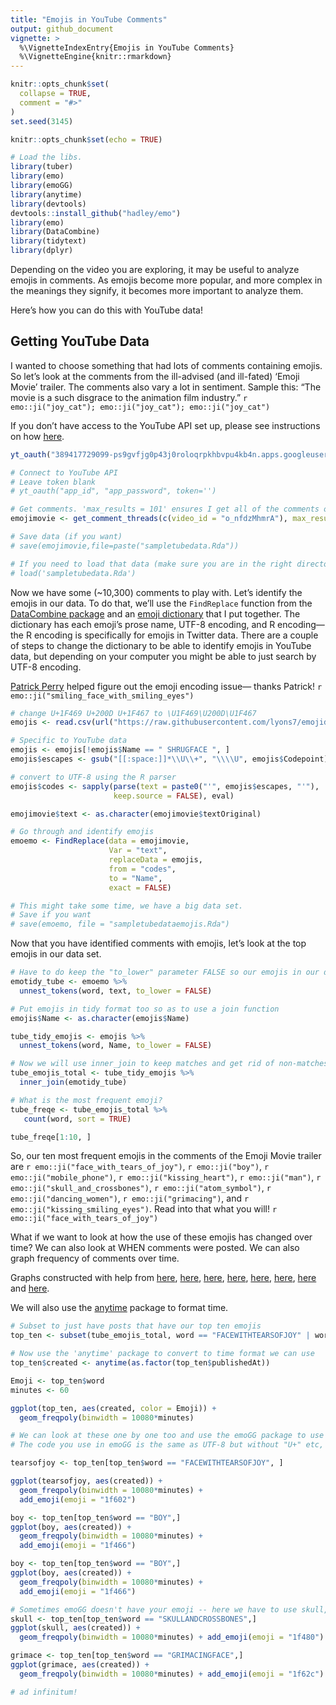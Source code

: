 ```yaml
---
title: "Emojis in YouTube Comments"
output: github_document
vignette: >
  %\VignetteIndexEntry{Emojis in YouTube Comments}
  %\VignetteEngine{knitr::rmarkdown}
---
```


```r
knitr::opts_chunk$set(
  collapse = TRUE,
  comment = "#>"
)
set.seed(3145)
```

```r
knitr::opts_chunk$set(echo = TRUE)
```

```r

# Load the libs.
library(tuber)
library(emo)
library(emoGG)
library(anytime)
library(devtools)
devtools::install_github("hadley/emo")
library(emo)
library(DataCombine)
library(tidytext)
library(dplyr)
```

Depending on the video you are exploring, it may be useful to analyze emojis in comments. As emojis become more popular, and more complex in the meanings they signify, it becomes more important to analyze them. 

Here's how you can do this with YouTube data!

## Getting YouTube Data

I wanted to choose something that had lots of comments containing emojis. So let's look at the comments from the ill-advised (and ill-fated) 'Emoji Movie' trailer. The comments also vary a lot in sentiment. Sample this: "The movie is a such disgrace to the animation film industry." ```r emo::ji("joy_cat"); emo::ji("joy_cat"); emo::ji("joy_cat")```

If you don't have access to the YouTube API set up, please see instructions on how [here](https://developers.google.com/youtube/v3/).

```r
yt_oauth("389417729099-ps9gvfjg0p43j0roloqrpkhbvpu4kb4n.apps.googleusercontent.com", "9UMvY0_zEDzSXrWlVrAT52Tm", token = '')
```

```r
# Connect to YouTube API
# Leave token blank
# yt_oauth("app_id", "app_password", token='')

# Get comments. 'max_results = 101' ensures I get all of the comments on the video.
emojimovie <- get_comment_threads(c(video_id = "o_nfdzMhmrA"), max_results = 100)

# Save data (if you want)
# save(emojimovie,file=paste("sampletubedata.Rda"))

# If you need to load that data (make sure you are in the right directory)
# load('sampletubedata.Rda')
```

Now we have some (~10,300) comments to play with. Let's identify the emojis in our data. To do that, we'll use the `FindReplace` function from the [DataCombine package](https://cran.r-project.org/web/packages/DataCombine/DataCombine.pdf) and an [emoji dictionary](https://lyons7.github.io/portfolio/2017-10-04-emoji-dictionary/) that I put together. The dictionary has each emoji's prose name, UTF-8 encoding, and R encoding---the R encoding is specifically for emojis in Twitter data. There are a couple of steps to change the dictionary to be able to identify emojis in YouTube data, but depending on your computer you might be able to just search by UTF-8 encoding. 

[Patrick Perry](https://stackoverflow.com/questions/47243155/get-r-to-keep-utf-8-codepoint-representation/47243425#47243425) helped figure out the emoji encoding issue--- thanks Patrick! `r emo::ji("smiling_face_with_smiling_eyes")`

```r
# change U+1F469 U+200D U+1F467 to \U1F469\U200D\U1F467
emojis <- read.csv(url("https://raw.githubusercontent.com/lyons7/emojidictionary/master/Emoji%20Dictionary%205.0.csv")) 

# Specific to YouTube data
emojis <- emojis[!emojis$Name == " SHRUGFACE ", ]
emojis$escapes <- gsub("[[:space:]]*\\U\\+", "\\\\U", emojis$Codepoint)

# convert to UTF-8 using the R parser
emojis$codes <- sapply(parse(text = paste0("'", emojis$escapes, "'"),
                       keep.source = FALSE), eval)

emojimovie$text <- as.character(emojimovie$textOriginal)

# Go through and identify emojis
emoemo <- FindReplace(data = emojimovie,
                      Var = "text",
                      replaceData = emojis,
                      from = "codes",
                      to = "Name", 
                      exact = FALSE)

# This might take some time, we have a big data set. 
# Save if you want
# save(emoemo, file = "sampletubedataemojis.Rda")
```

Now that you have identified comments with emojis, let's look at the top emojis in our data set.

```r

# Have to do keep the "to_lower" parameter FALSE so our emojis in our dictionary are kept separate from words that happen to be the same as emoji names
emotidy_tube <- emoemo %>%
  unnest_tokens(word, text, to_lower = FALSE)

# Put emojis in tidy format too so as to use a join function
emojis$Name <- as.character(emojis$Name)

tube_tidy_emojis <- emojis %>%
  unnest_tokens(word, Name, to_lower = FALSE)

# Now we will use inner_join to keep matches and get rid of non-matches
tube_emojis_total <- tube_tidy_emojis %>%
  inner_join(emotidy_tube)

# What is the most frequent emoji?
tube_freqe <- tube_emojis_total %>% 
   count(word, sort = TRUE)

tube_freqe[1:10, ]
```

So, our ten most frequent emojis in the comments of the Emoji Movie trailer are ```r emo::ji("face_with_tears_of_joy")```, ```r emo::ji("boy")```, ```r emo::ji("mobile_phone")```, ```r emo::ji("kissing_heart")```, ```r emo::ji("man")```, ```r emo::ji("skull_and_crossbones")```, ```r emo::ji("atom_symbol")```, ```r emo::ji("dancing_women")```, ```r emo::ji("grimacing")```, and ```r emo::ji("kissing_smiling_eyes")```. Read into that what you will! ```r emo::ji("face_with_tears_of_joy")```

What if we want to look at how the use of these emojis has changed over time? We can also look at WHEN comments were posted. We can also graph frequency of comments over time. 

Graphs constructed with help from [here](http://www.cyclismo.org/tutorial/R/time.html), [here](https://gist.github.com/stephenturner/3132596),
[here](http://stackoverflow.com/questions/27626915/r-graph-frequency-of-observations-over-time-with-small-value-range), [here](http://michaelbommarito.com/2011/03/12/a-quick-look-at-march11-saudi-tweets/), [here](http://stackoverflow.com/questions/31796744/plot-count-frequency-of-tweets-for-word-by-month), [here](https://stat.ethz.ch/R-manual/R-devel/library/base/html/as.POSIXlt.html), [here](http://sape.inf.usi.ch/quick-reference/ggplot2/geom) and [here](http://stackoverflow.com/questions/3541713/how-to-plot-two-histograms-together-in-r).

We will also use the [anytime](https://cran.r-project.org/web/packages/anytime/index.html) package to format time. 

```r

# Subset to just have posts that have our top ten emojis
top_ten <- subset(tube_emojis_total, word == "FACEWITHTEARSOFJOY" | word == "BOY"| word == "MOBILEPHONE" | word == "FACETHROWINGAKISS" | word == "MAN" | word == "SKULLANDCROSSBONES" | word == "ATOMSYMBOL" | word == "COLONEWOMANWITHBUNNYEARS"| word == "GRIMACINGFACE" | word == "KISSINGFACEWITHSMILINGEYES")

# Now use the 'anytime' package to convert to time format we can use
top_ten$created <- anytime(as.factor(top_ten$publishedAt))

Emoji <- top_ten$word
minutes <- 60

ggplot(top_ten, aes(created, color = Emoji)) + 
  geom_freqpoly(binwidth = 10080*minutes)

# We can look at these one by one too and use the emoGG package to use actual emojis to show which ones we are talking about 
# The code you use in emoGG is the same as UTF-8 but without "U+" etc, and all letters lowercase

tearsofjoy <- top_ten[top_ten$word == "FACEWITHTEARSOFJOY", ]

ggplot(tearsofjoy, aes(created)) + 
  geom_freqpoly(binwidth = 10080*minutes) +
  add_emoji(emoji = "1f602")

boy <- top_ten[top_ten$word == "BOY",]
ggplot(boy, aes(created)) + 
  geom_freqpoly(binwidth = 10080*minutes) +
  add_emoji(emoji = "1f466")

boy <- top_ten[top_ten$word == "BOY",]
ggplot(boy, aes(created)) + 
  geom_freqpoly(binwidth = 10080*minutes) +
  add_emoji(emoji = "1f466")

# Sometimes emoGG doesn't have your emoji -- here we have to use skull, not skull and crossbones
skull <- top_ten[top_ten$word == "SKULLANDCROSSBONES",]
ggplot(skull, aes(created)) + 
  geom_freqpoly(binwidth = 10080*minutes) + add_emoji(emoji = "1f480")

grimace <- top_ten[top_ten$word == "GRIMACINGFACE",]
ggplot(grimace, aes(created)) + 
  geom_freqpoly(binwidth = 10080*minutes) + add_emoji(emoji = "1f62c")

# ad infinitum!
```
